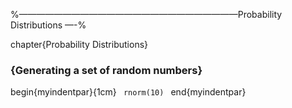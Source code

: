 


%---------------------------------------------------------------------------Probability Distributions ----%

chapter{Probability Distributions}
<p>
### {Generating a set of random numbers}

begin{myindentpar}{1cm}
 <code>
rnorm(10)
</code>
end{myindentpar}


